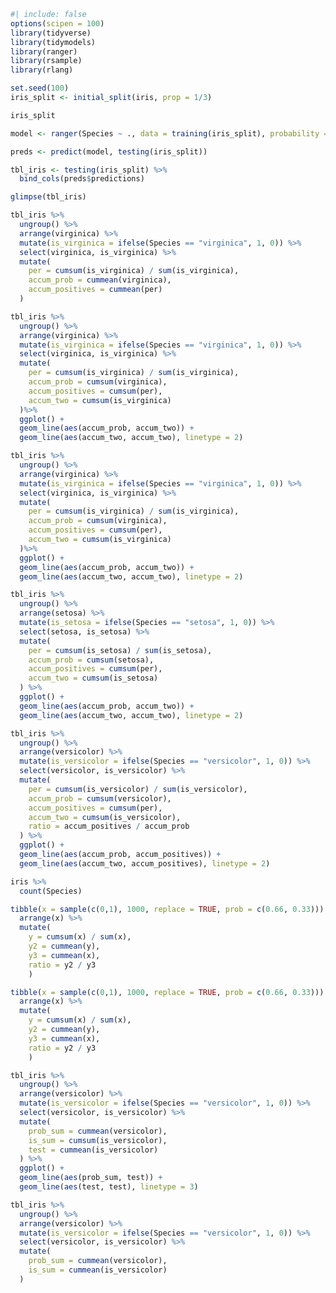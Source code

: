 
```r
#| include: false
options(scipen = 100)
library(tidyverse)
library(tidymodels)
library(ranger)
library(rsample)
library(rlang)
```

```r
set.seed(100)
iris_split <- initial_split(iris, prop = 1/3)

iris_split
```


```r
model <- ranger(Species ~ ., data = training(iris_split), probability = TRUE)
```

```r
preds <- predict(model, testing(iris_split))

tbl_iris <- testing(iris_split) %>% 
  bind_cols(preds$predictions)

glimpse(tbl_iris)
```


```r
tbl_iris %>% 
  ungroup() %>% 
  arrange(virginica) %>% 
  mutate(is_virginica = ifelse(Species == "virginica", 1, 0)) %>% 
  select(virginica, is_virginica) %>% 
  mutate(
    per = cumsum(is_virginica) / sum(is_virginica), 
    accum_prob = cummean(virginica), 
    accum_positives = cummean(per)
  )
```

```r
tbl_iris %>% 
  ungroup() %>% 
  arrange(virginica) %>% 
  mutate(is_virginica = ifelse(Species == "virginica", 1, 0)) %>% 
  select(virginica, is_virginica) %>% 
  mutate(
    per = cumsum(is_virginica) / sum(is_virginica), 
    accum_prob = cumsum(virginica), 
    accum_positives = cumsum(per),
    accum_two = cumsum(is_virginica)
  )%>% 
  ggplot() +
  geom_line(aes(accum_prob, accum_two)) +
  geom_line(aes(accum_two, accum_two), linetype = 2)
```

```r
tbl_iris %>% 
  ungroup() %>% 
  arrange(virginica) %>% 
  mutate(is_virginica = ifelse(Species == "virginica", 1, 0)) %>% 
  select(virginica, is_virginica) %>% 
  mutate(
    per = cumsum(is_virginica) / sum(is_virginica), 
    accum_prob = cumsum(virginica), 
    accum_positives = cumsum(per),
    accum_two = cumsum(is_virginica)
  )%>% 
  ggplot() +
  geom_line(aes(accum_prob, accum_two)) +
  geom_line(aes(accum_two, accum_two), linetype = 2)
```

```r
tbl_iris %>% 
  ungroup() %>% 
  arrange(setosa) %>% 
  mutate(is_setosa = ifelse(Species == "setosa", 1, 0)) %>% 
  select(setosa, is_setosa) %>% 
  mutate(
    per = cumsum(is_setosa) / sum(is_setosa), 
    accum_prob = cumsum(setosa), 
    accum_positives = cumsum(per),
    accum_two = cumsum(is_setosa)
  ) %>% 
  ggplot() +
  geom_line(aes(accum_prob, accum_two)) +
  geom_line(aes(accum_two, accum_two), linetype = 2)
```



```r
tbl_iris %>% 
  ungroup() %>% 
  arrange(versicolor) %>% 
  mutate(is_versicolor = ifelse(Species == "versicolor", 1, 0)) %>% 
  select(versicolor, is_versicolor) %>% 
  mutate(
    per = cumsum(is_versicolor) / sum(is_versicolor), 
    accum_prob = cumsum(versicolor), 
    accum_positives = cumsum(per), 
    accum_two = cumsum(is_versicolor),
    ratio = accum_positives / accum_prob
  ) %>% 
  ggplot() +
  geom_line(aes(accum_prob, accum_positives)) +
  geom_line(aes(accum_two, accum_positives), linetype = 2)
```
```r
iris %>% 
  count(Species)
```


```r
tibble(x = sample(c(0,1), 1000, replace = TRUE, prob = c(0.66, 0.33))) %>% 
  arrange(x) %>% 
  mutate(
    y = cumsum(x) / sum(x),
    y2 = cummean(y),
    y3 = cummean(x),
    ratio = y2 / y3
    )
```

```r
tibble(x = sample(c(0,1), 1000, replace = TRUE, prob = c(0.66, 0.33))) %>% 
  arrange(x) %>% 
  mutate(
    y = cumsum(x) / sum(x),
    y2 = cummean(y),
    y3 = cummean(x),
    ratio = y2 / y3
    ) 
```

```r
tbl_iris %>% 
  ungroup() %>% 
  arrange(versicolor) %>% 
  mutate(is_versicolor = ifelse(Species == "versicolor", 1, 0)) %>% 
  select(versicolor, is_versicolor) %>% 
  mutate(
    prob_sum = cummean(versicolor), 
    is_sum = cumsum(is_versicolor),
    test = cummean(is_versicolor)
  ) %>% 
  ggplot() + 
  geom_line(aes(prob_sum, test)) +
  geom_line(aes(test, test), linetype = 3)
```


```r
tbl_iris %>% 
  ungroup() %>% 
  arrange(versicolor) %>% 
  mutate(is_versicolor = ifelse(Species == "versicolor", 1, 0)) %>% 
  select(versicolor, is_versicolor) %>% 
  mutate(
    prob_sum = cummean(versicolor),
    is_sum = cummean(is_versicolor)
  )

```

